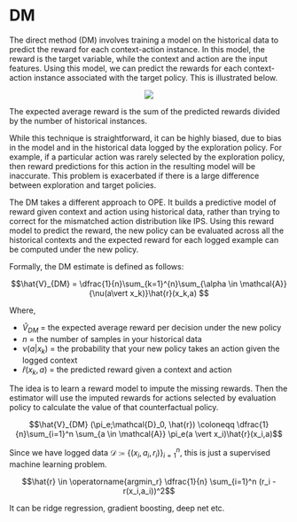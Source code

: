 # DM

The direct method (DM) involves training a model on the historical data to predict the reward for each context-action instance. In this model, the reward is the target variable, while the context and action are the input features. Using this model, we can predict the rewards for each context-action instance associated with the target policy. This is illustrated below.

<p><center><img src='https://github.com/recohut/ope-rec/raw/ded0ee7c461d3ddfaf0b136d19189f6eb89af26e/docs/_images/C862189_1.png'/></center></p>

The expected average reward is the sum of the predicted rewards divided by the number of historical instances.

While this technique is straightforward, it can be highly biased, due to bias in the model and in the historical data logged by the exploration policy. For example, if a particular action was rarely selected by the exploration policy, then reward predictions for this action in the resulting model will be inaccurate. This problem is exacerbated if there is a large difference between exploration and target policies.

The DM takes a different approach to OPE. It builds a predictive model of reward given context and action using historical data, rather than trying to correct for the mismatched action distribution like IPS. Using this reward model to predict the reward, the new policy can be evaluated across all the historical contexts and the expected reward for each logged example can be computed under the new policy.

Formally, the DM estimate is defined as follows:

$$\hat{V}_{DM} = \dfrac{1}{n}\sum_{k=1}^{n}\sum_{\alpha \in \mathcal{A}}{\nu(a\vert x_k)}\hat{r}(x_k,a)‎
$$

Where,

- $\hat{V}_{DM}$ = the expected average reward per decision under the new policy
- $n$ = the number of samples in your historical data
- ${\nu(a\vert x_k)}$ = the probability that your new policy takes an action given the logged context
- $\hat{r}(x_k,a)‎$ = the predicted reward given a context and action

The idea is to learn a reward model to impute the missing rewards. Then the estimator will use the imputed rewards for actions selected by evaluation policy to calculate the value of that counterfactual policy. 

$$\hat{V}_{DM} (\pi_e;\mathcal{D}_0, \hat{r}) \coloneqq \dfrac{1}{n}\sum_{i=1}^n \sum_{a \in \mathcal{A}} \pi_e(a \vert x_i)\hat{r}(x_i,a)$$

Since we have logged data $\mathcal{D} \coloneqq \{(x_i,a_i,r_i)\}_{i=1}^n$, this is just a supervised machine learning problem. 

$$\hat{r} \in \operatorname{argmin_r} \dfrac{1}{n} \sum_{i=1}^n (r_i - r(x_i,a_i))^2$$

It can be ridge regression, gradient boosting, deep net etc.
